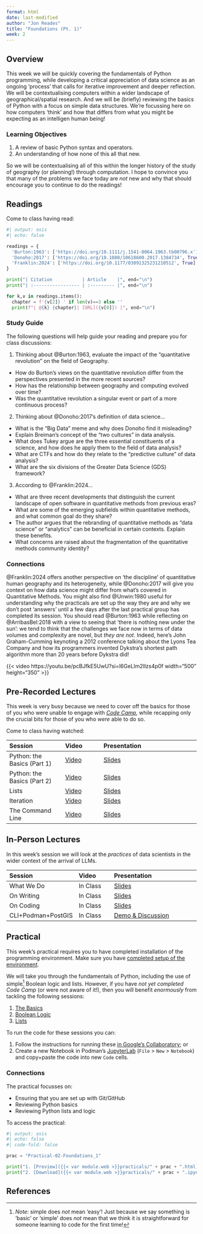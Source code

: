```yaml
---
format: html
date: last-modified
author: "Jon Reades"
title: "Foundations (Pt. 1)"
week: 2
---
```


## Overview

This week we will be quickly covering the fundamentals of Python programming, while developing a critical appreciation of data science as an ongoing 'process' that calls for iterative improvement and deeper reflection. We will be contextualising computers within a wider landscape of geographical/spatial research. And we will be (briefly) reviewing the basics of Python with a focus on simple data structures. We're focussing here on how computers 'think' and how that differs from what you might be expecting as an intelligen human being! 

::: {.callout-important}
### Learning Objectives

1. A review of basic Python syntax and operators.
2. An understanding of how none of this all that new.

::: 

So we will be contextualising all of this within the longer history of the study of geography (or planning!) through computation. I hope to convince you that many of the problems we face today are _not_ new and why that should encourage you to continue to do the readings!

## Readings

Come to class having read:

```python
#| output: asis
#| echo: false

readings = {
  'Burton:1963': ['https://doi.org/10.1111/j.1541-0064.1963.tb00796.x'], 
  'Donoho:2017': ['https://doi.org/10.1080/10618600.2017.1384734', True],
  'Franklin:2024': ['https://doi.org/10.1177/03091325231210512', True]
}

print("| Citation           | Article    |", end="\n")
print("| :----------------- | :--------- |", end="\n")

for k,v in readings.items():
  chapter = f'{v[2]} ' if len(v)==3 else ''
  print(f"| @{k} {chapter}| [URL]({v[0]}) |", end="\n")

```

### Study Guide

The following questions will help guide your reading and prepare you for class discussions:

1. Thinking about @Burton:1963, evaluate the impact of the "quantitative revolution" on the field of Geography.
  - How do Burton's views on the quantitative revolution differ from the perspectives presented in the more recent sources?
  - How has the relationship between geography and computing evolved over time?
  - Was the quantitative revolution a singular event or part of a more continuous process?
2. Thinking about @Donoho:2017's definition of data science...
  - What is the "Big Data" meme and why does Donoho find it misleading?
  - Explain Breiman's concept of the "two cultures" in data analysis.
  - What does Tukey argue are the three essential constituents of a science, and how does he apply them to the field of data analysis?
  - What are CTFs and how do they relate to the "predictive culture" of data analysis?
  - What are the six divisions of the Greater Data Science (GDS) framework?
3. According to @Franklin:2024... 
  - What are three recent developments that distinguish the current landscape of open software in quantitative methods from previous eras?
  - What are some of the emerging subfields within quantitative methods, and what common goal do they share?
  - The author argues that the rebranding of quantitative methods as "data science" or "analytics" can be beneficial in certain contexts. Explain these benefits.
  - What concerns are raised about the fragmentation of the quantitative methods community identity?
<!--
1. What is the main argument presented in "Housing and Inequality in London" by @Travers:2016? 
  - How does the report define "affordable housing" and what are the key challenges facing London's housing market?
  - What are the main drivers of inequality in London, and how do they intersect with housing issues?
  - What policy recommendations are proposed to address the housing crisis in London?
-->

::: {.callout-tip}

### Connections

@Franklin:2024 offers another perspective on 'the discipline' of quantitative human geography and its heterogeneity, while @Donoho:2017 will give you context on how data science might differ from what's covered in Quantitative Methods. You might also find @Unwin:1980 useful for understanding why the practicals are set up the way they are and why we don't post 'answers' until a few days after the last practical group has completed its session. You should read @Burton:1963 while reflecting on @ArribasBel:2018 with a view to seeing that 'there is nothing new under the sun': we tend to think that the challenges we face now in terms of data volumes and complexity are novel, but *they are not*. Indeed, here's John Graham-Cumming keynoting a 2012 conference talking about the Lyons Tea Company and how its programmers invented Dykstra's shortest path algorithm more than 20 years before Dykstra did!

:::

{{< video https://youtu.be/pcBJfkE5UwU?si=l6GeLIm2Ilzs4p0f width="500" height="350" >}}

## Pre-Recorded Lectures

This week is very busy because we need to cover off the basics for those of you who were unable to engage with *[Code Camp]({{< var module.camp >}})*, while recapping only the crucial bits for those of you who *were* able to do so.

Come to class having watched:

| Session | Video | Presentation | 
| :------ | :---- | :----------- | 
| Python: the Basics (Part 1) | [Video]({{< var vids.basics1 >}}) | [Slides](../lectures/{{< meta week >}}.1-Python_the_Basics-1.qmd) | 
| Python: the Basics (Part 2) | [Video]({{< var vids.basics2 >}}) | [Slides](../lectures/{{< meta week >}}.2-Python_the_Basics-2.qmd) | 
| Lists | [Video]({{< var vids.lists >}})  | [Slides](../lectures/{{< meta week >}}.3-Lists.qmd) | 
| Iteration| [Video]({{< var vids.iteration >}}) | [Slides](../lectures/{{< meta week >}}.4-Iteration.qmd) | 
| The Command Line | [Video]({{< var vids.cli >}}) | [Slides](../lectures/{{< meta week >}}.5-The_Command_Line.qmd) | 

## In-Person Lectures

In this week's session we will look at the *practices* of data scientists in the wider context of the arrival of LLMs.

| Session | Video | Presentation | 
| :------ | :---- | :----------- | 
| What We Do         | In Class | [Slides](../lectures/{{< meta week >}}.6-What_We_Do.qmd)   |
| On Writing         | In Class | [Slides](../lectures/{{< meta week >}}.7-On_Writing.qmd)       |
| On Coding | In Class | [Slides](../lectures/{{< meta week >}}.8-On_Coding.qmd) |
| CLI+Podman+PostGIS | In Class | [Demo & Discussion](../lectures/demo_postgis_and_sds.qmd) |

## Practical

This week's practical requires you to have completed installation of the programming environment. Make sure you have [completed setup of the environment]({{< var module.sds >}}).

We will take you through the fundamentals of Python, including the use of simple^[*Note*: simple does *not* mean 'easy'! Just because we say something is 'basic' or 'simple' does *not* mean that we think it is straightforward for someone learning to code for the first time!] Boolean logic and lists. However, if you have *not yet completed Code Camp* (or were not aware of it!), then you will benefit *enormously* from tackling the following sessions:

1. [The Basics]({{< var module.camp >}}lessons/The_Basics.html)
2. [Boolean Logic]({{< var module.camp >}}lessons/Boolean_Logic.html)
3. [Lists]({{< var module.camp >}}lessons/Lists.html)

To run the code for these sessions you can:

1. Follow the instructions for running these [in Google's Collaboratory]({{< var module.sds >}}code_camp.html); or 
2. Create a new Notebook in Podman's [JupyterLab](http://localhost:8888/) (`File` > `New` > `Notebook`) and copy+paste the code into new `Code` cells.

::: {.callout-tip}

### Connections

The practical focusses on:

- Ensuring that you are set up with Git/GitHub
- Reviewing Python basics
- Reviewing Python lists and logic

:::

To access the practical:

```python
#| output: asis
#| echo: false
#| code-fold: false

prac = "Practical-02-Foundations_1"

print("1. [Preview]({{< var module.web >}}practicals/" + prac + ".html)")
print("2. [Download]({{< var module.web >}}practicals/" + prac + ".ipynb)")

```

## References
